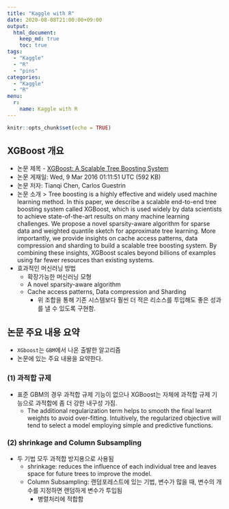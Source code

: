 ```yaml
---
title: "Kaggle with R"
date: 2020-08-08T21:00:00+09:00
output: 
  html_document: 
    keep_md: true
    toc: true
tags:
  - "Kaggle"
  - "R"
  - "pins"
categories:
  - "Kaggle"
  - "R"
menu: 
  r:
    name: Kaggle with R
---
```


```r
knitr::opts_chunk$set(echo = TRUE)
```


## XGBoost 개요
- 논문 제목 - [XGBoost: A Scalable Tree Boosting System](https://arxiv.org/abs/1603.02754)
- 논문 게재일: Wed, 9 Mar 2016 01:11:51 UTC (592 KB)
- 논문 저자: Tianqi Chen, Carlos Guestrin
- 논문 소개
> Tree boosting is a highly effective and widely used machine learning method. In this paper, we describe a scalable end-to-end tree boosting system called XGBoost, which is used widely by data scientists to achieve state-of-the-art results on many machine learning challenges. We propose a novel sparsity-aware algorithm for sparse data and weighted quantile sketch for approximate tree learning. More importantly, we provide insights on cache access patterns, data compression and sharding to build a scalable tree boosting system. By combining these insights, XGBoost scales beyond billions of examples using far fewer resources than existing systems.
- 효과적인 머신러닝 방법
  + 확장가능한 머신러닝 모형
  + A novel sparsity-aware algorithm 
  + Cache access patterns, Data compression and Sharding
    * 위 조합을 통해 기존 시스템보다 훨씬 더 적은 리소스를 투입해도 좋은 성과를 낼 수 있도록 구현함. 


## 논문 주요 내용 요약
- `XGboost`는 `GBM`에서 나온 출발한 알고리즘
- 논문에 있는 주요 내용을 요약한다. 

### (1) 과적합 규제
- 표준 GBM의 경우 과적합 규제 기능이 없으나 XGBoost는 자체에 과적합 규제 기능으로 과적합에 좀 더 강한 내구성 가짐. 
  + The additional regularization term helps to smooth the final learnt weights to avoid over-fitting. Intuitively, the regularized objective will tend to select a model employing simple and predictive functions.

### (2) shrinkage and Column Subsampling
- 두 기법 모두 과적합 방지용으로 사용됨
  + shrinkage: reduces the influence of
each individual tree and leaves space for future trees to improve the model.
  + Column Subsampling: 랜덤포레스트에 있는 기법, 변수가 많을 때, 변수의 개수를 지정하면 랜덤하게 변수가 투입됨
    * 병렬처리에 적합함
